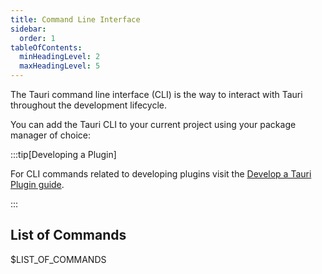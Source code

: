 ```yaml
---
title: Command Line Interface
sidebar:
  order: 1
tableOfContents:
  minHeadingLevel: 2
  maxHeadingLevel: 5
---
```



The Tauri command line interface (CLI) is the way to interact with Tauri throughout the development lifecycle.

You can add the Tauri CLI to your current project using your package manager of choice:

<CommandTabs
  npm="npm install --save-dev @tauri-apps/cli@next"
  yarn="yarn add -D @tauri-apps/cli@next"
  pnpm="pnpm add -D @tauri-apps/cli@next"
  cargo='cargo install tauri-cli --version "^2.0.0-rc"'
/>

:::tip[Developing a Plugin]

For CLI commands related to developing plugins visit the [Develop a Tauri Plugin guide](/develop/plugins/).

:::

## List of Commands

$LIST_OF_COMMANDS
